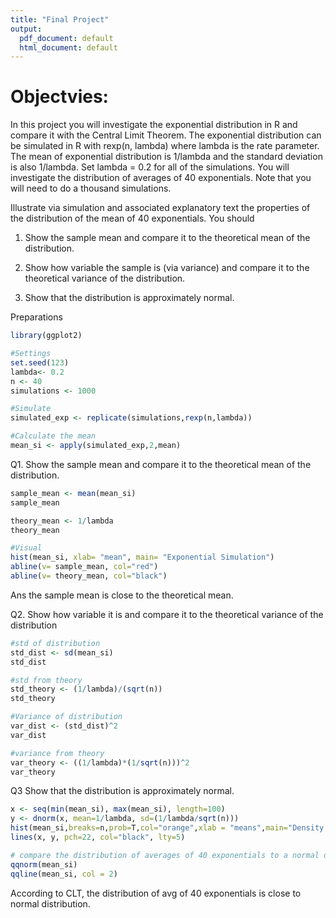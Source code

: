 ```yaml
---
title: "Final Project"
output:
  pdf_document: default
  html_document: default
---
```

# Objectvies:

In this project you will investigate the exponential distribution in R and compare it with the Central Limit Theorem. The exponential distribution can be simulated in R with rexp(n, lambda) where lambda is the rate parameter. The mean of exponential distribution is 1/lambda and the standard deviation is also 1/lambda. Set lambda = 0.2 for all of the simulations. You will investigate the distribution of averages of 40 exponentials. Note that you will need to do a thousand simulations.

Illustrate via simulation and associated explanatory text the properties of the distribution of the mean of 40 exponentials. You should

1. Show the sample mean and compare it to the theoretical mean of the distribution.

2. Show how variable the sample is (via variance) and compare it to the theoretical variance of the distribution.

3. Show that the distribution is approximately normal.


Preparations
```r
library(ggplot2)

#Settings
set.seed(123)
lambda<- 0.2
n <- 40
simulations <- 1000

#Simulate
simulated_exp <- replicate(simulations,rexp(n,lambda))

#Calculate the mean
mean_si <- apply(simulated_exp,2,mean)
```


Q1. Show the sample mean and compare it to the theoretical mean of the distribution.
```r
sample_mean <- mean(mean_si)
sample_mean

theory_mean <- 1/lambda
theory_mean

#Visual
hist(mean_si, xlab= "mean", main= "Exponential Simulation")
abline(v= sample_mean, col="red")
abline(v= theory_mean, col="black")

```
Ans the sample mean is close to the theoretical mean.


Q2. Show how variable it is and compare it to the theoretical variance of the distribution

```r
#std of distribution
std_dist <- sd(mean_si)
std_dist
```
```r
#std from theory
std_theory <- (1/lambda)/(sqrt(n))
std_theory
```
```r
#Variance of distribution
var_dist <- (std_dist)^2
var_dist
```
```r
#variance from theory
var_theory <- ((1/lambda)*(1/sqrt(n)))^2
var_theory
```


Q3  Show that the distribution is approximately normal.

```r
x <- seq(min(mean_si), max(mean_si), length=100)
y <- dnorm(x, mean=1/lambda, sd=(1/lambda/sqrt(n)))
hist(mean_si,breaks=n,prob=T,col="orange",xlab = "means",main="Density of means")
lines(x, y, pch=22, col="black", lty=5)

# compare the distribution of averages of 40 exponentials to a normal distribution
qqnorm(mean_si)
qqline(mean_si, col = 2)
```

  According to CLT, the distribution of avg of 40 exponentials is close to normal distribution.